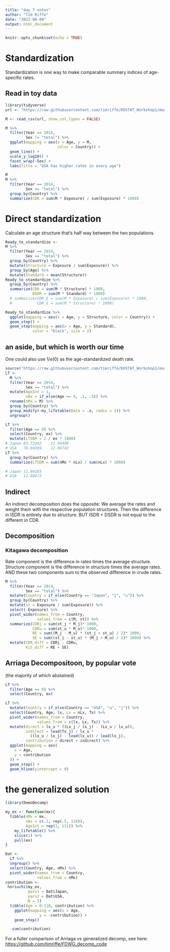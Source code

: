 ```yaml
---
title: "day 7 notes"
author: "Tim Riffe"
date: "2022-08-04"
output: html_document
---
```


```r
knitr::opts_chunk$set(echo = TRUE)
```

# Standardization

Standardization is one way to make comparable summary indices of age-specific rates.


## Read in toy data
```r
library(tidyverse)
url <- "https://raw.githubusercontent.com/timriffe/KOSTAT_Workshop1/master/Data/Decomp_inputs.csv"

M <- read_csv(url, show_col_types = FALSE) 

M %>% 
  filter(Year == 2014,
         Sex != "total") %>% 
  ggplot(mapping = aes(x = Age, y = M, 
                       color = Country)) +
  geom_line() +
  scale_y_log10() +
  facet_wrap(~Sex) +
  labs(title = "USA has higher rates in every age")
```

```r
M
M %>% 
  filter(Year == 2014,
         Sex == "total") %>% 
  group_by(Country) %>% 
  summarize(CDR = sum(M * Exposure) / sum(Exposure) * 1000)
```
# Direct standardization

Calculate an age structure that's half way between the two populations.
```r
Ready_to_standardize <-
M %>% 
  filter(Year == 2014,
         Sex == "total") %>% 
  group_by(Country) %>% 
  mutate(Structure = Exposure / sum(Exposure)) %>% 
  group_by(Age) %>% 
  mutate(Standard = mean(Structure)) 
Ready_to_standardize %>% 
  group_by(Country) %>% 
  summarize(CDR = sum(M * Structure) * 1000,
            DSDR = sum(M * Standard) * 1000)
  # summarize(CDR_E = sum(M * Exposure) / sum(Exposure) * 1000,
  #           CDR_S = sum(M * Structure) * 1000)
```

```r
Ready_to_standardize %>% 
  ggplot(mapping = aes(x = Age, y = Structure, color = Country)) +
  geom_step() +
  geom_step(mapping = aes(x = Age, y = Standard),
            color = "black", size = 2)
```

## an aside, but which is worth our time

One could also use $1/e(0)$ as the age-standardized death rate.

```r
source("https://raw.githubusercontent.com/timriffe/KOSTAT_Workshop1/master/04_lifetable_functions.R")
LT <-
  M %>% 
  filter(Year == 2014,
         Sex == "total") %>% 
  mutate(AgeInt = 1,
         nAx = if_else(Age == 0, .1, .5)) %>% 
  rename(nMx = M) %>% 
  group_by(Country) %>% 
  group_modify(~my_lifetable(Data = .x, radix = 1)) %>% 
  ungroup()

LT %>% 
  filter(Age == 0) %>% 
  select(Country, ex) %>% 
  mutate(LTSDR = 1 / ex * 1000)
# Japan	83.72342	11.94409		
# USA	78.94269	12.66742	
LT %>% 
  group_by(Country) %>% 
  summarize(LTSDR = sum(nMx * nLx) / sum(nLx) * 1000)

# Japan	11.94183			
# USA	12.66672	
```

## Indirect

An indirect decomposition does the opposite: We average the rates and weight them with the respective population structures. Then the difference in ISDR is entirely due to structure. BUT ISDR + DSDR is not equal to the different in CDR.

## Decomposition

### Kitagawa decomposition

Rate component is the difference in rates times the average structure.
Structure component is the difference in structure times the average rates.
AND these two components sum to the observed difference in crude rates.
```r
M %>% 
  filter(Year == 2014,
         Sex == "total") %>% 
  mutate(Country = if_else(Country == "Japan", "j", "u")) %>% 
  group_by(Country) %>% 
  mutate(st = Exposure / sum(Exposure)) %>% 
  select(-Exposure) %>% 
  pivot_wider(names_from = Country,
              values_from = c(M, st)) %>% 
  summarize(CDRj = sum(st_j * M_j)* 1000,
            CDRu = sum(st_u * M_u)* 1000,
            RE = sum((M_j - M_u) * (st_j + st_u) / 2)* 1000,
            SE = sum((st_j - st_u) * (M_j + M_u) / 2)* 1000) %>% 
  mutate(CDR_diff = CDRj - CDRu,
         Kit_diff = RE + SE)
```

## Arriaga Decompositoon, by popular vote
(the majority of which abstained)

```r
LT %>% 
  filter(Age == 0) %>% 
  select(Country, ex)
```

```r
LT %>% 
  mutate(Country = if_else(Country == "USA", "u", "j")) %>% 
  select(Country, Age, lx, Lx = nLx, Tx) %>% 
  pivot_wider(names_from = Country,
              values_from = c(lx, Lx, Tx)) %>% 
  mutate(direct = lx_u * ((Lx_j / lx_j) - (Lx_u / lx_u)),
         indirect = lead(Tx_j) / lx_u * 
           ((lx_u / lx_j) - lead(lx_u)) / lead(lx_j), 
         contribution = direct + indirect) %>% 
  ggplot(mapping = aes(
    x = Age,
    y = contribution
  )) +
  geom_step() +
  geom_hline(yintercept = 0)
```

# the generalized solution
```r

library(DemoDecomp)

my_ex <- function(mx){
  tibble(nMx = mx, 
         nAx = c(.1, rep(.5, 110)),
         AgeInt = rep(1, 111)) %>% 
    my_lifetable() %>% 
    slice(1) %>% 
    pull(ex)
}

Dat <-
  LT %>% 
  ungroup() %>% 
  select(Country, Age, nMx) %>% 
  pivot_wider(names_from = Country,
              values_from = nMx)
contribution <- 
 horiuchi(my_ex, 
          pars1 = Dat$Japan, 
          pars2 = Dat$USA, 
          N = 5)
  tibble(Age = 0:110, contribution) %>% 
    ggplot(mapping = aes(x = Age,
               y = -contribution)) +
    geom_step()

  -sum(contribution)

```

For a fuller comparison of Arriaga vs generalized decomp, see here:
[https://github.com/timriffe/FDWG_decomp_code](https://github.com/timriffe/FDWG_decomp_code)






